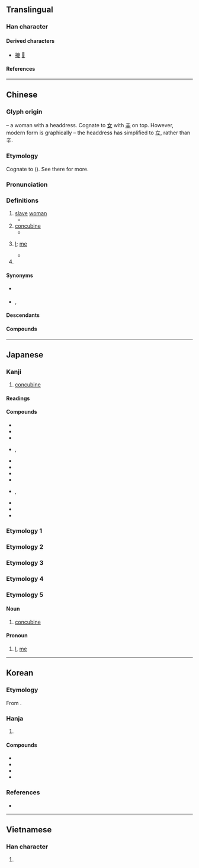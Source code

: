 {{character info}}
==Translingual==

===Han character===
{{Han char|rn=38|rad=女|as=05|sn=8|four=00404|canj=YTV|ids=⿱立女}}

====Derived characters====
* [[接]] [[𮀨]]

====References====
{{Han ref|kx=0257.390|dkj=06147|dj=0523.060|hdz=21040.080|uh=59BE}}

----

==Chinese==
{{zh-forms}}

===Glyph origin===
{{Han etym}}
{{liushu|p}} – a woman with a headdress. Cognate to [[女]] with [[辛]] on top. However, modern form is graphically {{Han compound|立|女}} – the headdress has simplified to 立, rather than 辛.

===Etymology===
Cognate to {{och-l|捷|victory; booty}} ({{zh-ref|Schuessler, 2007}}). See there for more.

===Pronunciation===
{{zh-pron
|m=qiè
|m-s=jie2/qie2
|c=cip3
|c-t=tiap2
|g=qiet6
|h=pfs=chhiap/chhiet;gd=qiab5
|j=qieh4
|mb=chiĕ
|md=chiék
|mn=chhiap
|mn-t=ciab4
|w=4qiq
|x=cie6
|mc=y
|oc=y
|cat=n,pron,pn
}}

===Definitions===
{{zh-hanzi}}

# [[slave]] [[woman]]
#* {{zh-x|馬 牛 其 風，臣 妾 逋逃，勿 敢 越 逐，祗 復 之，我 商 賚 汝。|When horses or oxen run about in heat, or when slaves and '''slave women''' abscond, do not dare go away [from the camp] and pursue them; but if you [catch them and] respectfully return them, I will reward you.|ref=Shujing}}
# [[concubine]]
#* {{zh-x|初 命 曰：「誅 不孝，無 易 樹子，無 以 妾 為 妻。」|The first injunction in their agreement was, "Slay the unfilial; change not the son who has been appointed heir; exalt not a '''concubine''' to be the wife."|ref=Mencius}}
# {{lb|zh|archaic|humble}} [[I]]; [[me]] {{gl|used by women to show [[modesty]]}}
#* {{zh-x|妾 有 黃金 釵，嫁 時 爲 首飾。今日 贈 君 行，千 里 長 相 憶。|tr='''Cheop''' yu hwanggeum chae, ga si wi susik. Geumil jeung gun haeng, cheol li jang sang eok.|'''I''' have a golden hairpin: my jewelry when I was married. Today I give it to you as you leave; long shall we remember each other, a thousand miles away.|CL-KR|ref=《效崔國輔體》, {{w|Heo Nanseolheon}}, early 1600s}}
# {{surname|zh}}

====Synonyms====
* {{sense|slave woman}} {{zh-l|女奴}}
* {{sense|concubine}} {{q|archaic}} {{zh-l|側室}}, {{zh-l|姑娘}}
{{zh-dial}}

====Descendants====
{{CJKV||しょう|첩|thiếp}}

====Compounds====
{{zh-der|三妻四妾|三房四妾|下妾|侍妾|先妾|園妾|團扇妾|妻妾|妾婦|妾媵|妾身|妾身未明|姬妾|婢妾|媵妾|嬌妻美妾|嬖妾|宮妾|寵妾|小妾|愛妾|愛妾換馬|男妾|納妾|臣妾|蛟妾|賤妾|主妾|仙妾|僕妾|兒妾|內妾|副妾|女妾|妃妾|妓妾|妾人|妾侍|妾勢|妾妃|妾御|妾魚|姻妾|婢妾魚|嫡妾|嬪妾|孤妾|孽妾|室妾|庶妾|微妾|换妾|換妾|棄妾|榜妾|江妾|津妾|灶妾|班妾|班妾辭輦|畜妾|竈妾|童妾|箕帚妾|老妾|處妾|蠶妾|衾裯妾|讒妾|貧妾|貴妾|還妾|鄭家婢妾|長妾|陪妾|陵園妾|隸妾|隸臣妾|雨師妾|驕妾|鬻妾|鬼妾|麗妾}}

{{zh-cat|People|Female|Slavery}}

----

==Japanese==

===Kanji===
{{ja-kanji|grade=|rs=女05}}

# [[concubine]]

====Readings====
{{ja-readings
|goon=しょう<せふ
|kanon=しょう<せふ
|kun=めかけ-, わらわ-
}}

====Compounds====
{{der-top|Compounds}}
* {{ja-r|妾狂い|めかけぐるい}}
* {{ja-r|妾出|しょうしゅつ}}
* {{ja-r|妾宅|しょうたく}}
* {{ja-r|妾腹|しょうふく}}, {{ja-r|妾腹|めかけばら}}
* {{ja-r|世間妾形気|せけんてかけかたぎ}}
* {{ja-r|愛妾|あいしょう}}
* {{ja-r|妻妾|さいしょう}}
* {{ja-r|侍妾|じしょう}}
* {{ja-r|男妾|だんしょう}}, {{ja-r|男妾|おとこめかけ}}
* {{ja-r|蓄妾|ちくしょう}}
* {{ja-r|寵妾|ちょうしょう}}
* {{ja-r|洋妾|ようしょう}}
{{der-bottom}}

===Etymology 1===
{{ja-kanjitab|めかけ|yomi=k}}
{{ja-see|めかけ}}

===Etymology 2===
{{ja-kanjitab|わらわ|yomi=k}}
{{ja-see|わらわ}}

===Etymology 3===
{{ja-kanjitab|てかけ|yomi=k}}
{{ja-see|てかけ}}

===Etymology 4===
{{ja-kanjitab|おんなめ|yomi=k}}
{{ja-see|おんなめ}}

===Etymology 5===
{{ja-kanjitab|しょう|yomi=o}}

====Noun====
{{ja-noun|しょう}}
# [[concubine]]

====Pronoun====
{{ja-pos|pronoun|しょう}}
# {{qualifier|humble, feminine}} [[I]], [[me]]

----

==Korean==

===Etymology===
From {{der|ko|ltc|-}} {{ltc-l|妾|id=1}}. {{hanja-hunmong|쳡〮|chyep|天倫#상31A}}

===Hanja===
{{ko-hanja-search}}
{{ko-hanja|첩|첩}}

# {{hanja form of|첩|[[concubine]]}}

====Compounds====
{{der-top|Compounds}}
* {{ko-l|애첩|愛妾}}
* {{ko-l|궁첩|宮妾}}
* {{ko-l|남첩|男妾}}
* {{ko-l|처첩|妻妾}}
{{der-bottom}}

===References===
* {{R:hanjadoc|2172}}

----

==Vietnamese==

===Han character===
{{vi-readings|rs=女05|reading=[[thiếp]], [[thê]]}}

# {{rfdef|vi|sort=女05}}

{{cln|vi|Han tu}}